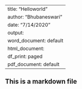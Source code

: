 
---
title: "Helloworld"
author: "Bhubaneswari"
date: "7/14/2020"
output:
  word_document: default
  html_document:
    df_print: paged
  pdf_document: default
---

## This is a markdown file

